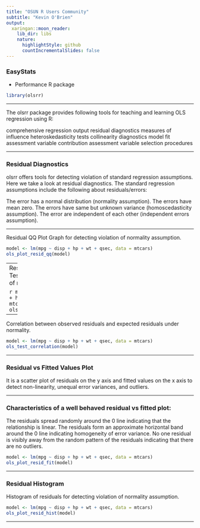 ```yaml
---
title: "OSUN R Users Community"
subtitle: "Kevin O'Brien"
output:
  xaringan::moon_reader:
    lib_dir: libs
    nature:
      highlightStyle: github
      countIncrementalSlides: false
---
```


### EasyStats

* Performance R package

```r

library(olsrr)

```

---



The olsrr package provides following tools for teaching and learning OLS regression using R:

comprehensive regression output
residual diagnostics
measures of influence
heteroskedasticity tests
collinearity diagnostics
model fit assessment
variable contribution assessment
variable selection procedures

---

### Residual Diagnostics

olsrr offers tools for detecting violation of standard regression assumptions. Here we take a look at residual diagnostics. The standard regression assumptions include the following about residuals/errors:

The error has a normal distribution (normality assumption).
The errors have mean zero.
The errors have same but unknown variance (homoscedasticity assumption).
The error are independent of each other (independent errors assumption).

---

Residual QQ Plot
Graph for detecting violation of normality assumption.


```r
model <- lm(mpg ~ disp + hp + wt + qsec, data = mtcars)
ols_plot_resid_qq(model)
```

---
Residual Normality Test
Test for detecting violation of normality assumption.

```r
model <- lm(mpg ~ disp + hp + wt + qsec, data = mtcars)
ols_test_normality(model)
```
---


Correlation between observed residuals and expected residuals under normality.

```r
model <- lm(mpg ~ disp + hp + wt + qsec, data = mtcars)
ols_test_correlation(model)
```

---

### Residual vs Fitted Values Plot
It is a scatter plot of residuals on the y axis and fitted values on the x axis to detect non-linearity, unequal error variances, and outliers.

---

### Characteristics of a well behaved residual vs fitted plot:

The residuals spread randomly around the 0 line indicating that the relationship is linear.
The residuals form an approximate horizontal band around the 0 line indicating homogeneity of error variance.
No one residual is visibly away from the random pattern of the residuals indicating that there are no outliers.

```r
model <- lm(mpg ~ disp + hp + wt + qsec, data = mtcars)
ols_plot_resid_fit(model)
```
---

### Residual Histogram
Histogram of residuals for detecting violation of normality assumption.

```r
model <- lm(mpg ~ disp + hp + wt + qsec, data = mtcars)
ols_plot_resid_hist(model)
```

---